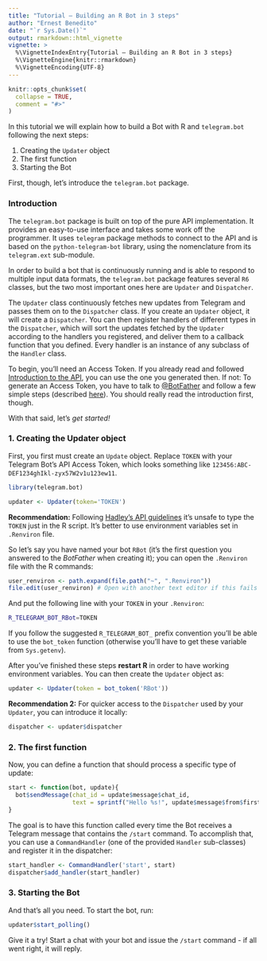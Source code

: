 ```yaml
---
title: "Tutorial – Building an R Bot in 3 steps"
author: "Ernest Benedito"
date: "`r Sys.Date()`"
output: rmarkdown::html_vignette
vignette: >
  %\VignetteIndexEntry{Tutorial – Building an R Bot in 3 steps}
  %\VignetteEngine{knitr::rmarkdown}
  %\VignetteEncoding{UTF-8}
---
```


```r
knitr::opts_chunk$set(
  collapse = TRUE,
  comment = "#>"
)
```

In this tutorial we will explain how to build a Bot with R and `telegram.bot` following the next steps:

1. Creating the `Updater` object
2. The first function
3. Starting the Bot

First, though, let's introduce the `telegram.bot` package.

### Introduction

The `telegram.bot` package is built on top of the pure API implementation. It provides an easy-to-use interface and takes some work off the programmer. It uses `telegram` package methods to connect to the API and is based on the `python-telegram-bot` library, using the nomenclature from its `telegram.ext` sub-module. 

In order to build a bot that is continuously running and is able to respond to multiple input data formats, the `telegram.bot` package features several `R6` classes, but the two most important ones here are `Updater` and `Dispatcher`.

The `Updater` class continuously fetches new updates from Telegram and passes them on to the `Dispatcher` class.  If you create an `Updater` object, it will create a `Dispatcher`. You can then register handlers of different types in the `Dispatcher`, which will sort the updates fetched by the `Updater` according to the handlers you registered, and deliver them to a callback function that you defined. Every handler is an instance of any subclass of the `Handler` class.

To begin, you'll need an Access Token. If you already read and followed [Introduction to the API](https://github.com/ebeneditos/telegram.bot/wiki/Introduction-to-the-API), you can use the one you generated then. If not: To generate an Access Token, you have to talk to [@BotFather](https://telegram.me/botfather) and follow a few simple steps (described [here](https://core.telegram.org/bots#6-botfather)). You should really read the introduction first, though.

With that said, let's *get started!*

### 1. Creating the Updater object

First, you first must create an `Update` object. Replace `TOKEN` with your Telegram Bot's API Access Token, which looks something like `123456:ABC-DEF1234ghIkl-zyx57W2v1u123ew11`.

```r
library(telegram.bot)

updater <- Updater(token='TOKEN')
```

**Recommendation:** Following [Hadley's API
guidelines](http://github.com/hadley/httr/blob/master/vignettes/api-packages.Rmd#appendix-api-key-best-practices)
it's unsafe to type the `TOKEN` just in the R script. It's better to use
environment variables set in `.Renviron` file.

So let's say you have named your bot `RBot` (it's the first question
you answered to the *BotFather* when creating it); you can open the `.Renviron` file with the R commands:

```r
user_renviron <- path.expand(file.path("~", ".Renviron"))
file.edit(user_renviron) # Open with another text editor if this fails
```

And put the following line with
your `TOKEN` in your `.Renviron`:

```bash
R_TELEGRAM_BOT_RBot=TOKEN
```
If you follow the suggested `R_TELEGRAM_BOT_` prefix convention you'll be able
to use the `bot_token` function (otherwise you'll have to get
these variable from `Sys.getenv`).

After you've finished these steps **restart R** in order to have
working environment variables. You can then create the `Updater` object as:

```r
updater <- Updater(token = bot_token('RBot'))
```

**Recommendation 2:** For quicker access to the `Dispatcher` used by your `Updater`, you can introduce it locally:

```r
dispatcher <- updater$dispatcher
```

### 2. The first function

Now, you can define a function that should process a specific type of update:

```r
start <- function(bot, update){
  bot$sendMessage(chat_id = update$message$chat_id,
                  text = sprintf("Hello %s!", update$message$from$first_name))
}
```

The goal is to have this function called every time the Bot receives a Telegram message that contains the `/start` command.
To accomplish that, you can use a `CommandHandler` (one of the provided `Handler` sub-classes) and register it in the dispatcher:

```r
start_handler <- CommandHandler('start', start)
dispatcher$add_handler(start_handler)
```

### 3. Starting the Bot

And that's all you need. To start the bot, run:

```r
updater$start_polling()
```

Give it a try! Start a chat with your bot and issue the `/start` command - if all went right, it will reply.
